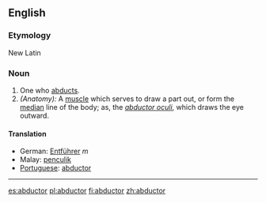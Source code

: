 ==English==
===Etymology===
New Latin
===Noun===
#One who [[abducts]].
#''(Anatomy):'' A [[muscle]] which serves to draw a part out, or form the [[median]] line of the body; as, the ''[[abductor oculi]]'', which draws the eye outward.
====Translation====
* German: [[Entführer]] ''m''
* Malay: [[penculik]]
* [[Portuguese]]: [[abductor]]
----

[[es:abductor]]
[[pl:abductor]]
[[fi:abductor]]
[[zh:abductor]]